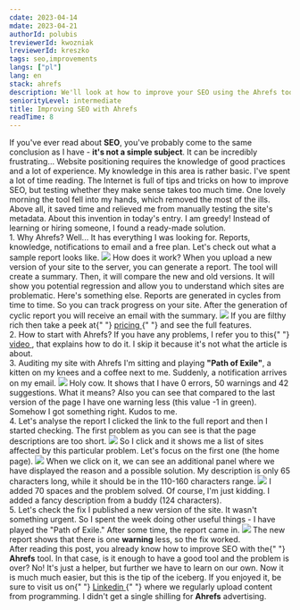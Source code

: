 ```yaml
---
cdate: 2023-04-14
mdate: 2023-04-21
authorId: polubis
treviewerId: kwozniak
lreviewerId: kreszko
tags: seo,improvements
langs: ["pl"]
lang: en
stack: ahrefs
description: We'll look at how to improve your SEO using the Ahrefs tool and we'll play with the reports that are available in the free plan.
seniorityLevel: intermediate
title: Improving SEO with Ahrefs
readTime: 8
---
```


<Prelude>
  <M>
    If you've ever read about <B>SEO</B>, you've probably come to the same
    conclusion as I have - <B>it's not a simple subject</B>. It can be
    incredibly frustrating...
  </M>
  <M>
    Website positioning requires the knowledge of good practices and a lot of
    experience. My knowledge in this area is rather basic. I've spent a lot of
    time reading. The Internet is full of tips and tricks on how to improve SEO,
    but testing whether they make sense takes too much time.
  </M>
  <M>
    One lovely morning the tool fell into my hands, which removed the most of
    the ills. Above all, it saved time and relieved me from manually testing the
    site's metadata. About this invention in today's entry.
  </M>
  <Hint hasBg>
    I am greedy! Instead of learning or hiring someone, I found a ready-made
    solution.
  </Hint>
</Prelude>

<Section>
  <XL>1. Why Ahrefs?</XL>
  <M>
    Well... It has everything I was looking for. Reports, knowledge,
    notifications to email and a free plan. Let's check out what a sample report
    looks like.
  </M>
  <Img
    src="/assets/improving-seo-with-ahrefs/ahrefs-report.jpg"
    description="Everything simple and easy to read"
  />
  <M>
    How does it work? When you upload a new version of your site to the server,
    you can generate a report. The tool will create a summary. Then, it will
    compare the new and old versions. It will show you potential regression and
    allow you to understand which sites are problematic.
  </M>
  <M>
    Here's something else. Reports are generated in cycles from time to time. So
    you can track progress on your site. After the generation of cyclic report
    you will receive an email with the summary.
  </M>
  <Img
    src="/assets/improving-seo-with-ahrefs/ahrefs.jpg"
    description="Good morning from Ahrefs"
  />
  <Hint hasBg>
    If you are filthy rich then take a peek at{" "}
    <A href="https://ahrefs.com/pricing" outside>
      pricing
    </A>{" "}
    and see the full features.
  </Hint>
</Section>

<Section>
  <XL>2. How to start with Ahrefs?</XL>
  <List items="Create an account,Connect the site,Sign in,Go to Side Audit tab,Generate first report" />
  <M>
    If you have any problems, I refer you to this{" "}
    <A href="https://www.youtube.com/watch?v=oJPGa0J6p5Q&t=1s" outside>
      video
    </A>
    , that explains how to do it. I skip it because it's not what the article is
    about.
  </M>
</Section>

<Section>
  <XL>3. Auditing my site with Ahrefs</XL>
  <M>
    I'm sitting and playing <B>"Path of Exile"</B>, a kitten on my knees and a
    coffee next to me. Suddenly, a notification arrives on my email.
  </M>
  <Img
    src="/assets/improving-seo-with-ahrefs/ahrefs.jpg"
    description="Looks like some kind of problem :/"
  />
  <M>
    Holy cow. It shows that I have 0 errors, 50 warnings and 42 suggestions.
    What it means?
  </M>
  <List items="Errors will definitely affect your site negatively, Warnings may affect your site negatively, Suggestions are additional improvements for SEO purists" />
  <M>
    Also you can see that compared to the last version of the page I have one
    warning less (this value -1 in green).
  </M>
  <Hint hasBg>Somehow I got something right. Kudos to me.</Hint>
</Section>

<Section>
  <XL>4. Let's analyse the report</XL>
  <M>
    I clicked the link to the full report and then I started checking. The first
    problem as you can see is that the page descriptions are too short.
  </M>
  <Img src="/assets/improving-seo-with-ahrefs/description-link.jpg" />
  <M>
    So I click and it shows me a list of sites affected by this particular
    problem. Let's focus on the first one (the home page).
  </M>
  <Img src="/assets/improving-seo-with-ahrefs/problems.jpg" />
  <M>
    When we click on it, we can see an additional panel where we have displayed
    the reason and a possible solution. My description is only 65 characters
    long, while it should be in the 110-160 characters range.
  </M>
  <Img
    src="/assets/improving-seo-with-ahrefs/panel.png"
    description="1 warning and 1 suggestion"
  />
  <M>
    I added 70 spaces and the problem solved. Of course, I'm just kidding. I
    added a fancy description from a buddy (124 characters).
  </M>
</Section>

<Section>
  <XL>5. Let's check the fix</XL>
  <M>
    I published a new version of the site. It wasn't something urgent. So I
    spent the week doing other useful things - I have played the "Path of
    Exile." After some time, the report came in.
  </M>
  <Img
    src="/assets/improving-seo-with-ahrefs/final.jpg"
    description="Now better"
  />
  <M>
    The new report shows that there is one <B>warning</B> less, so the fix
    worked.
  </M>
</Section>

<Summary>
  <M>
    After reading this post, you already know how to improve SEO with the{" "}
    <B>Ahrefs</B> tool. In that case, is it enough to have a good tool and the
    problem is over? No! It's just a helper, but further we have to learn on our
    own. Now it is much much easier, but this is the tip of the iceberg.
  </M>
  <M>
    If you enjoyed it, be sure to visit us on{" "}
    <A href="https://www.linkedin.com/in/adrian-po%C5%82ubi%C5%84ski-281ab2172/" outside>
      Linkedin
    </A>{" "}
    where we regularly upload content from programming.
  </M>
  <Hint hasBg>
    I didn't get a single shilling for <B>Ahrefs</B> advertising.
  </Hint>
</Summary>

